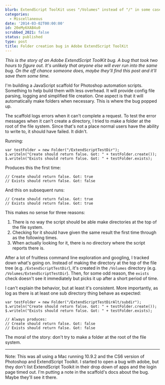 ```yaml
---
blurb: ExtendScript ToolKit uses "/Volumes" instead of "/" in some cases.
categories:
  - Miscellaneous
date: '2014-03-02T00:00:00'
id: 20eMy6XAB4u0
scrubbed_2021: false
status: published
type: post
title: Folder creation bug in Adobe ExtendScript ToolKit
---
```


*This is the story of an Adobe ExtendScript ToolKit bug. A bug that took two hours to figure out. It's unlikely that anyone else will ever run into the same bug. On the off chance someone does, maybe they'll find this post and it'll save them some time.*

I'm building a JavaScript scaffold for Photoshop automation scripts. Something to help build them with less overhead. It will provide config file parsing, logging and simplified file creation. One aspect is that it will automatically make folders when necessary. This is where the bug popped up. 

The scaffold logs errors when it can't complete a request. To test the error messages when it can't create a directory, I tried to make a folder at the root of the file system. Since that's not a place normal users have the ability to write to, it should have failed. It didn't. 

Running:

```javascript{numberLines: true}
var testFolder = new Folder("/ExtendScriptTestDir");
$.writeln("Create should return false. Got: " + testFolder.create());
$.writeln("Exists should return false. Got: " + testFolder.exists);
```

Produces this the first time:

```javascript{numberLines: true}
// Create should return false. Got: true
// Exists should return false. Got: false
```

And this on subsequent runs:

```javascript{numberLines: true}
// Create should return false. Got: true
// Exists should return false. Got: true
```

This makes no sense for three reasons:

1. There is no way the script should be able make directories at the top of the file system. 
2. Checking for it should have given the same result the first time through as the following times. 
3. When actually looking for it, there is no directory where the script reports there is.

After a lot of fruitless command line exploration and googling, I tracked down what's going on. Instead of making the directory at the top of the file tree (e.g. `/ExtendScriptTestDir`), it's created in the `/Volumes` directory (e.g. `/Volumes/ExtendScriptTestDir`). Then, for some odd reason, the `exists` check doesn't see it immediately but picks it up after a short period of time. 

I can't explain the behavior, but at least it's consistent. More importantly, as log as there is at least one sub directory thing behave as expected:


```javascript{numberLines: true}
var testFolder = new Folder("/ExtendScriptTestDirAlt/subdir");
$.writeln("Create should return false. Got: " + testFolder.create());
$.writeln("Exists should return false. Got: " + testFolder.exists);

// Always produces:
// Create should return false. Got: false
// Exists should return false. Got: false
```


The moral of the story: don't try to make a folder at the root of the file system. 

---


Note: This was all using a Mac running 10.9.2 and the CS6 version of Photoshop and ExtendScript Toolkit. I started to open a bug with adobe, but they don't list ExtendScript Toolkit in their drop down of apps and the login page timed out. I'm putting a note in the scaffold's docs about the bug. Maybe they'll see it there.
